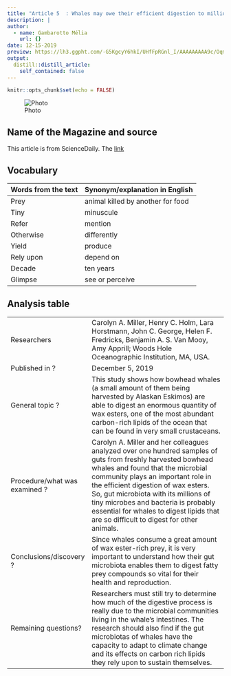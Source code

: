 ```yaml
---
title: "Article 5  : Whales may owe their efficient digestion to millions of tiny microbes "
description: |
author:
  - name: Gambarotto Mélia
    url: {}
date: 12-15-2019
preview: https://lh3.ggpht.com/-G5KgcyY6hkI/UHfFpRGnl_I/AAAAAAAAA9c/OqmwawBdbNs/s1600/jpg_biodiversite_03.jpg
output:
  distill::distill_article:
    self_contained: false
---
```


```r
knitr::opts_chunk$set(echo = FALSE)
```


![Photo](https://lh3.ggpht.com/-G5KgcyY6hkI/UHfFpRGnl_I/AAAAAAAAA9c/OqmwawBdbNs/s1600/jpg_biodiversite_03.jpg)


## Name of the Magazine and source
This article is from ScienceDaily. The [link](https://www.sciencedaily.com/releases/2019/12/191205130526.htm)

## Vocabulary

| Words from the text | Synonym/explanation in English |
| ------------------- | ------------------------------ |
|Prey |animal killed by another for food |
|Tiny |minuscule |
|Refer| mention|
|Otherwise| differently|
|Yield| produce|
|Rely upon| depend on|
|Decade| ten years|
|Glimpse| see or perceive|


## Analysis table

|                              |                                                                     |
| ---------------------------- | ------------------------------------------------------------------- |
| Researchers | Carolyn A. Miller, Henry C. Holm, Lara Horstmann, John C. George, Helen F. Fredricks, Benjamin A. S. Van Mooy, Amy Apprill; Woods Hole Oceanographic Institution, MA, USA.|
| Published in ? | December 5, 2019 |
| General topic ? | This study shows how bowhead whales (a small amount of them being harvested by Alaskan Eskimos) are able to digest an enormous quantity of wax esters, one of the most abundant carbon-rich lipids of the ocean that can be found in very small crustaceans.|
| Procedure/what was examined ?| Carolyn A. Miller and her colleagues analyzed over one hundred samples of guts from freshly harvested bowhead whales and found that the microbial community plays an important role in the efficient digestion of wax esters. So, gut microbiota with its millions of tiny microbes and bacteria is probably essential for whales to digest lipids that are so difficult to digest for other animals.|
| Conclusions/discovery ? | Since whales consume a great amount of wax ester-rich prey, it is very important to understand how their gut microbiota enables them to digest fatty prey compounds so vital for their health and reproduction. |
| Remaining questions? | Researchers must still try to determine how much of the digestive process is really due to the microbial communities living in the whale’s intestines. The research should also find if the gut microbiotas of whales have the capacity to adapt to climate change and its effects on carbon rich lipids they rely upon to sustain themselves.  


